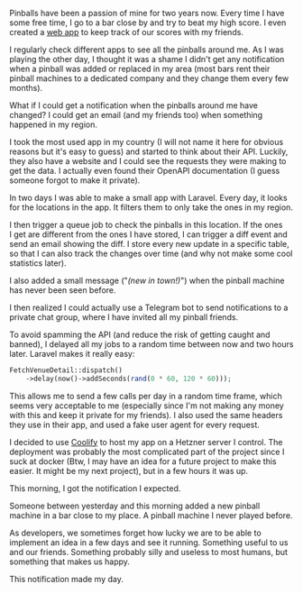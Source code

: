 

<ArticleLayout title={title} description={description} publishedAt={publishedAt} hackerNewsUrl="https://news.ycombinator.com/item?id=42627254">

Pinballs have been a passion of mine for two years now. Every time I have some free time, I go to a bar close by and try to beat my high score. I even created a [web app](https://github.com/Einenlum/pinball-friends) to keep track of our scores with my friends.

I regularly check different apps to see all the pinballs around me. As I was playing the other day, I thought it was a shame I didn't get any notification when a pinball was added or replaced in my area (most bars rent their pinball machines to a dedicated company and they change them every few months).

What if I could get a notification when the pinballs around me have changed? I could get an email (and my friends too) when something happened in my region.

I took the most used app in my country (I will not name it here for obvious reasons but it's easy to guess) and started to think about their API. Luckily, they also have a website and I could see the requests they were making to get the data. I actually even found their OpenAPI documentation (I guess someone forgot to make it private).

In two days I was able to make a small app with Laravel. Every day, it looks for the locations in the app. It filters them to only take the ones in my region.

I then trigger a queue job to check the pinballs in this location. If the ones I get are different from the ones I have stored, I can trigger a diff event and send an email showing the diff. I store every new update in a specific table, so that I can also track the changes over time (and why not make some cool statistics later).

I also added a small message ("_(new in town!)_") when the pinball machine has never been seen before.

I then realized I could actually use a Telegram bot to send notifications to a private chat group, where I have invited all my pinball friends.

To avoid spamming the API (and reduce the risk of getting caught and banned), I delayed all my jobs to a random time between now and two hours later. Laravel makes it really easy:

```php
FetchVenueDetail::dispatch()
    ->delay(now()->addSeconds(rand(0 * 60, 120 * 60)));
```

This allows me to send a few calls per day in a random time frame, which seems very acceptable to me (especially since I'm not making any money with this and keep it private for my friends).
I also used the same headers they use in their app, and used a fake user agent for every request.

I decided to use [Coolify](https://coolify.io) to host my app on a Hetzner server I control. The deployment was probably the most complicated part of the project since I suck at docker (Btw, I may have an idea for a future project to make this easier. It might be my next project), but in a few hours it was up.

This morning, I got the notification I expected.

Someone between yesterday and this morning added a new pinball machine in a bar close to my place. A pinball machine I never played before.

As developers, we sometimes forget how lucky we are to be able to implement an idea in a few days and see it running. Something useful to us and our friends. Something probably silly and useless to most humans, but something that makes us happy.

This notification made my day.

</ArticleLayout>
